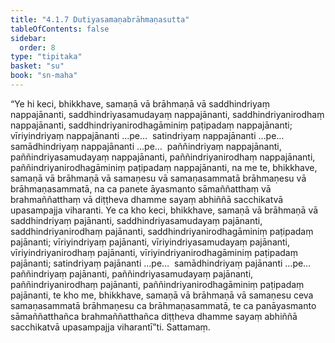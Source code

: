 ```yaml
---
title: "4.1.7 Dutiyasamaṇabrāhmaṇasutta"
tableOfContents: false
sidebar:
  order: 8
type: "tipitaka"
basket: "su"
book: "sn-maha"
---
```



<DynamicBreadcrumb />

<Division number="477" book="sn-maha">

<Paragraph number="1013" book="sn-maha">
“Ye hi keci, bhikkhave, samaṇā vā brāhmaṇā vā saddhindriyaṃ nappajānanti, saddhindriyasamudayaṃ nappajānanti, saddhindriyanirodhaṃ nappajānanti, saddhindriyanirodhagāminiṃ paṭipadaṃ nappajānanti; vīriyindriyaṃ nappajānanti …pe…  satindriyaṃ nappajānanti …pe…  samādhindriyaṃ nappajānanti …pe…  paññindriyaṃ nappajānanti, paññindriyasamudayaṃ nappajānanti, paññindriyanirodhaṃ nappajānanti, paññindriyanirodhagāminiṃ paṭipadaṃ nappajānanti, na me te, bhikkhave, samaṇā vā brāhmaṇā vā samaṇesu vā samaṇasammatā brāhmaṇesu vā brāhmaṇasammatā, na ca panete āyasmanto sāmaññatthaṃ vā brahmaññatthaṃ vā diṭṭheva dhamme sayaṃ abhiññā sacchikatvā upasampajja viharanti.
</Paragraph>

<Paragraph number="1014" book="sn-maha">
Ye ca kho keci, bhikkhave, samaṇā vā brāhmaṇā vā saddhindriyaṃ pajānanti, saddhindriyasamudayaṃ pajānanti, saddhindriyanirodhaṃ pajānanti, saddhindriyanirodhagāminiṃ paṭipadaṃ pajānanti; vīriyindriyaṃ pajānanti, vīriyindriyasamudayaṃ pajānanti, vīriyindriyanirodhaṃ pajānanti, vīriyindriyanirodhagāminiṃ paṭipadaṃ pajānanti; satindriyaṃ pajānanti …pe…  samādhindriyaṃ pajānanti …pe…  paññindriyaṃ pajānanti, paññindriyasamudayaṃ pajānanti, paññindriyanirodhaṃ pajānanti, paññindriyanirodhagāminiṃ paṭipadaṃ pajānanti, te kho me, bhikkhave, samaṇā vā brāhmaṇā vā samaṇesu ceva samaṇasammatā brāhmaṇesu ca brāhmaṇasammatā, te ca panāyasmanto sāmaññatthañca brahmaññatthañca diṭṭheva dhamme sayaṃ abhiññā sacchikatvā upasampajja viharantī”ti.

</Paragraph>
</Division>

<Paragraph number="1015" type="center" book="sn-maha">
Sattamaṃ.
</Paragraph>